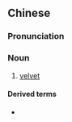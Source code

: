 {{also|天鵞絨|天鹅绒}}
==Chinese==
{{zh-forms|s=天鹅绒|type=21}}

===Pronunciation===
{{zh-pron
|m=tiān'éróng
|c=tin1 ngo4 jung4-2
|mn=thian-gô-jiông
|cat=n
}}

===Noun===
{{zh-noun}}

# [[velvet]]

====Derived terms====
* {{zh-l|天鵝絨革命|tr=tiān'éróng gémìng}}